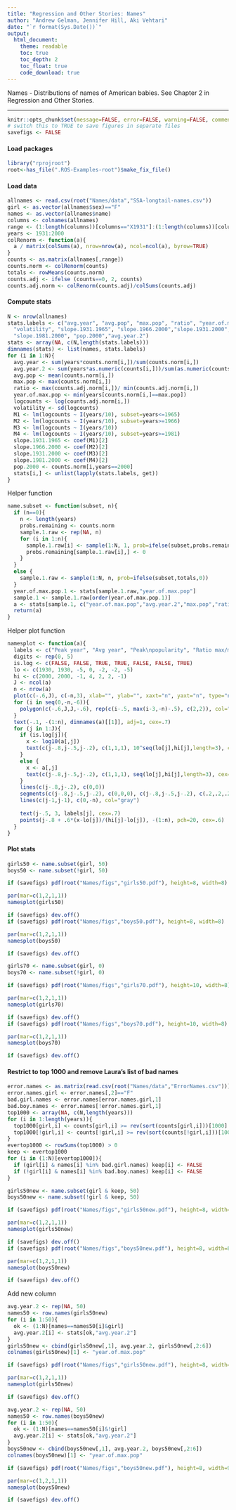 ```yaml
---
title: "Regression and Other Stories: Names"
author: "Andrew Gelman, Jennifer Hill, Aki Vehtari"
date: "`r format(Sys.Date())`"
output:
  html_document:
    theme: readable
    toc: true
    toc_depth: 2
    toc_float: true
    code_download: true
---
```

Names - Distributions of names of American babies. See Chapter 2 in
Regression and Other Stories.

-------------


```r
knitr::opts_chunk$set(message=FALSE, error=FALSE, warning=FALSE, comment=NA)
# switch this to TRUE to save figures in separate files
savefigs <- FALSE
```

#### Load packages

```r
library("rprojroot")
root<-has_file(".ROS-Examples-root")$make_fix_file()
```

#### Load data

```r
allnames <- read.csv(root("Names/data","SSA-longtail-names.csv"))
girl <- as.vector(allnames$sex)=="F"
names <- as.vector(allnames$name)
columns <- colnames(allnames)
range <- (1:length(columns))[columns=="X1931"]:(1:length(columns))[columns=="X2000"]
years <- 1931:2000
colRenorm <- function(a){
  a / matrix(colSums(a), nrow=nrow(a), ncol=ncol(a), byrow=TRUE)
}
counts <- as.matrix(allnames[,range])
counts.norm <- colRenorm(counts)
totals <- rowMeans(counts.norm)
counts.adj <- ifelse (counts==0, 2, counts)
counts.adj.norm <- colRenorm(counts.adj)/colSums(counts.adj)
```

#### Compute stats

```r
N <- nrow(allnames)
stats.labels <- c("avg.year", "avg.pop", "max.pop", "ratio", "year.of.max.pop",
  "volatility", "slope.1931.1965", "slope.1966.2000","slope.1931.2000",
  "slope.1981.2000", "pop.2000","avg.year.2")
stats <- array(NA, c(N,length(stats.labels)))
dimnames(stats) <- list(names, stats.labels)
for (i in 1:N){
  avg.year <- sum(years*counts.norm[i,])/sum(counts.norm[i,])
  avg.year.2 <- sum(years*as.numeric(counts[i,]))/sum(as.numeric(counts[i,]))
  avg.pop <- mean(counts.norm[i,])
  max.pop <- max(counts.norm[i,])
  ratio <- max(counts.adj.norm[i,])/ min(counts.adj.norm[i,])
  year.of.max.pop <- min(years[counts.norm[i,]==max.pop])
  logcounts <- log(counts.adj.norm[i,])
  volatility <- sd(logcounts)
  M1 <- lm(logcounts ~ I(years/10), subset=years<=1965)
  M2 <- lm(logcounts ~ I(years/10), subset=years>=1966)
  M3 <- lm(logcounts ~ I(years/10))
  M4 <- lm(logcounts ~ I(years/10), subset=years>=1981)
  slope.1931.1965 <- coef(M1)[2]
  slope.1966.2000 <- coef(M2)[2]
  slope.1931.2000 <- coef(M3)[2]
  slope.1981.2000 <- coef(M4)[2]
  pop.2000 <- counts.norm[i,years==2000]
  stats[i,] <- unlist(lapply(stats.labels, get))
}
```

Helper function

```r
name.subset <- function(subset, n){
  if (n==0){
    n <- length(years)
    probs.remaining <- counts.norm
    sample.1.raw <- rep(NA, n)
    for (i in 1:n){
      sample.1.raw[i] <- sample(1:N, 1, prob=ifelse(subset,probs.remaining[,i],0))
      probs.remaining[sample.1.raw[i],] <- 0
    }
  }
  else {
    sample.1.raw <- sample(1:N, n, prob=ifelse(subset,totals,0))
  }
  year.of.max.pop.1 <- stats[sample.1.raw,"year.of.max.pop"]
  sample.1 <- sample.1.raw[order(year.of.max.pop.1)]
  a <- stats[sample.1, c("year.of.max.pop","avg.year.2","max.pop","ratio","slope.1931.2000","slope.1981.2000","pop.2000")]
  return(a)
}
```

Helper plot function

```r
namesplot <- function(a){
  labels <- c("Peak year", "Avg year", "Peak\npopularity", "Ratio max/min\npopularity", "Avg trend,\n1931-2000", "Avg trend,\n1981-2000", "Popularity\nin 2000")
  digits <- rep(0, 5)
  is.log <- c(FALSE, FALSE, TRUE, TRUE, FALSE, FALSE, TRUE)
  lo <- c(1930, 1930, -5, 0, -2, -2, -5)
  hi <- c(2000, 2000, -1, 4, 2, 2, -1)
  J <- ncol(a)
  n <- nrow(a)
  plot(c(-.6,J), c(-n,3), xlab="", ylab="", xaxt="n", yaxt="n", type="n", bty="n")
  for (i in seq(0,-n,-6)){
    polygon(c(-.6,J,J,-.6), rep(c(i-.5, max(i-3,-n)-.5), c(2,2)), col="gray90", border=NA)
  }
  text(-.1, -(1:n), dimnames(a)[[1]], adj=1, cex=.7)
  for (j in 1:J){
    if (is.log[j]){
      x <- log10(a[,j])
      text(c(j-.8,j-.5,j-.2), c(1,1,1), 10^seq(lo[j],hi[j],length=3), cex=.7)
    }
    else {
      x <- a[,j]
      text(c(j-.8,j-.5,j-.2), c(1,1,1), seq(lo[j],hi[j],length=3), cex=.7)
    }
    lines(c(j-.8,j-.2), c(0,0))
    segments(c(j-.8,j-.5,j-.2), c(0,0,0), c(j-.8,j-.5,j-.2), c(.2,.2,.2))
    lines(c(j-1,j-1), c(0,-n), col="gray")
    
    text(j-.5, 3, labels[j], cex=.7)
    points(j-.8 + .6*(x-lo[j])/(hi[j]-lo[j]), -(1:n), pch=20, cex=.6)
  }
}
```

#### Plot stats

```r
girls50 <- name.subset(girl, 50)
boys50 <- name.subset(!girl, 50)
```
```r
if (savefigs) pdf(root("Names/figs","girls50.pdf"), height=8, width=8)
```
```r
par(mar=c(1,2,1,1))
namesplot(girls50)
```
```r
if (savefigs) dev.off()
if (savefigs) pdf(root("Names/figs","boys50.pdf"), height=8, width=8)
```
```r
par(mar=c(1,2,1,1))
namesplot(boys50)
```
```r
if (savefigs) dev.off()
```
```r
girls70 <- name.subset(girl, 0)
boys70 <- name.subset(!girl, 0)
```
```r
if (savefigs) pdf(root("Names/figs","girls70.pdf"), height=10, width=8)
```
```r
par(mar=c(1,2,1,1))
namesplot(girls70)
```
```r
if (savefigs) dev.off()
if (savefigs) pdf(root("Names/figs","boys70.pdf"), height=10, width=8)
```
```r
par(mar=c(1,2,1,1))
namesplot(boys70)
```
```r
if (savefigs) dev.off()
```

#### Restrict to top 1000 and remove Laura's list of bad names

```r
error.names <- as.matrix(read.csv(root("Names/data","ErrorNames.csv")))
error.names.girl <- error.names[,2]=="F"
bad.girl.names <- error.names[error.names.girl,1]
bad.boy.names <- error.names[!error.names.girl,1]
top1000 <- array(NA, c(N,length(years)))
for (i in 1:length(years)){
  top1000[girl,i] <- counts[girl,i] >= rev(sort(counts[girl,i]))[1000]
  top1000[!girl,i] <- counts[!girl,i] >= rev(sort(counts[!girl,i]))[1000]
}
evertop1000 <- rowSums(top1000) > 0
keep <- evertop1000
for (i in (1:N)[evertop1000]){
  if (girl[i] & names[i] %in% bad.girl.names) keep[i] <- FALSE
  if (!girl[i] & names[i] %in% bad.boy.names) keep[i] <- FALSE
}

girls50new <- name.subset(girl & keep, 50)
boys50new <- name.subset(!girl & keep, 50)
```
```r
if (savefigs) pdf(root("Names/figs","girls50new.pdf"), height=8, width=8)
```
```r
par(mar=c(1,2,1,1))
namesplot(girls50new)
```
```r
if (savefigs) dev.off()
if (savefigs) pdf(root("Names/figs","boys50new.pdf"), height=8, width=8)
```
```r
par(mar=c(1,2,1,1))
namesplot(boys50new)
```
```r
if (savefigs) dev.off()
```

Add new column

```r
avg.year.2 <- rep(NA, 50)
names50 <- row.names(girls50new)
for (i in 1:50){
  ok <- (1:N)[names==names50[i]&girl]
  avg.year.2[i] <- stats[ok,"avg.year.2"]
}
girls50new <- cbind(girls50new[,1], avg.year.2, girls50new[,2:6])
colnames(girls50new)[1] <- "year.of.max.pop"
```
```r
if (savefigs) pdf(root("Names/figs","girls50new.pdf"), height=8, width=9)
```
```r
par(mar=c(1,2,1,1))
namesplot(girls50new)
```
```r
if (savefigs) dev.off()
```



```r
avg.year.2 <- rep(NA, 50)
names50 <- row.names(boys50new)
for (i in 1:50){
  ok <- (1:N)[names==names50[i]&!girl]
  avg.year.2[i] <- stats[ok,"avg.year.2"]
}
boys50new <- cbind(boys50new[,1], avg.year.2, boys50new[,2:6])
colnames(boys50new)[1] <- "year.of.max.pop"
```
```r
if (savefigs) pdf(root("Names/figs","boys50new.pdf"), height=8, width=9)
```
```r
par(mar=c(1,2,1,1))
namesplot(boys50new)
```
```r
if (savefigs) dev.off()
```

